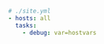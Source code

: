 <CodeSurferLayout>

```yml 4 subtitle="print out all kown facts"
# ./site.yml
- hosts: all
  tasks:
    - debug: var=hostvars
```

</CodeSurferLayout>
